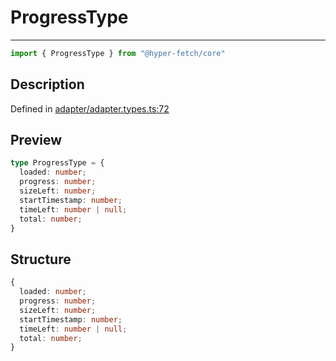 

# ProgressType

<div class="api-docs__separator" data-reactroot="">

---

</div><div class="api-docs__import" data-reactroot="">

```ts
import { ProgressType } from "@hyper-fetch/core"
```

</div><div class="api-docs__section">

## Description

</div><div class="api-docs__description"><span class="api-docs__do-not-parse">



</span></div><p class="api-docs__definition">

Defined in [adapter/adapter.types.ts:72](https://github.com/BetterTyped/hyper-fetch/blob/3f01c37e/packages/core/src/adapter/adapter.types.ts#L72)

</p><div class="api-docs__section">

## Preview

</div><div class="api-docs__preview type">

```ts
type ProgressType = {
  loaded: number; 
  progress: number; 
  sizeLeft: number; 
  startTimestamp: number; 
  timeLeft: number | null; 
  total: number; 
}
```

</div><div class="api-docs__section">

## Structure

</div><div class="api-docs__returns">

```ts
{
  loaded: number;
  progress: number;
  sizeLeft: number;
  startTimestamp: number;
  timeLeft: number | null;
  total: number;
}
```

</div>